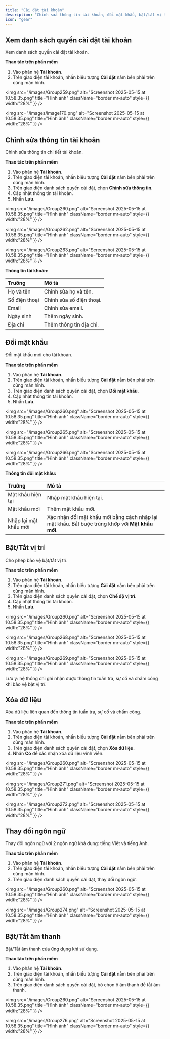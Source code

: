 ```yaml
---
title: "Cài đặt tài khoản"
description: "Chỉnh sửa thông tin tài khoản, đổi mật khẩu, bật/tắt vị trí, xóa dữ liệu, thay đổi ngôn ngữ và bật/tắt âm thanh."
icon: "gear"
---
```


## Xem danh sách quyền cài đặt tài khoản

Xem danh sách quyền cài đặt tài khoản.

**Thao tác trên phần mềm**

1. Vào phân hệ **Tài khoản**.
2. Trên giao diện tài khoản, nhấn biểu tượng **Cài đặt** nằm bên phải trên cùng màn hình.

<img
  src="/images/Group259.png"
  alt="Screenshot 2025-05-15 at 10.58.35.png"
  title="Hình ảnh"
  className="border mr-auto"
  style={{ width:"28%" }}
/>

<img
  src="/images/image170.png"
  alt="Screenshot 2025-05-15 at 10.58.35.png"
  title="Hình ảnh"
  className="border mr-auto"
  style={{ width:"28%" }}
/>

## Chỉnh sửa thông tin tài khoản

Chỉnh sửa thông tin chi tiết tài khoản.

**Thao tác trên phần mềm**

1. Vào phân hệ **Tài khoản**.
2. Trên giao diện tài khoản, nhấn biểu tượng **Cài đặt** nằm bên phải trên cùng màn hình.
3. Trên giao diện danh sách quyền cài đặt, chọn **Chỉnh sửa thông tin**.
4. Cập nhật thông tin tài khoản.
5. Nhấn **Lưu**.

<img
  src="/images/Group260.png"
  alt="Screenshot 2025-05-15 at 10.58.35.png"
  title="Hình ảnh"
  className="border mr-auto"
  style={{ width:"28%" }}
/>

<img
  src="/images/Group262.png"
  alt="Screenshot 2025-05-15 at 10.58.35.png"
  title="Hình ảnh"
  className="border mr-auto"
  style={{ width:"28%" }}
/>

<img
  src="/images/Group263.png"
  alt="Screenshot 2025-05-15 at 10.58.35.png"
  title="Hình ảnh"
  className="border mr-auto"
  style={{ width:"28%" }}
/>

**Thông tin tài khoản:**

| Trường        | Mô tả                    |
| :------------ | :----------------------- |
| Họ và tên     | Chỉnh sửa họ và tên.     |
| Số điện thoại | Chỉnh sửa số điện thoại. |
| Email         | Chỉnh sửa email.         |
| Ngày sinh     | Thêm ngày sinh.          |
| Địa chỉ       | Thêm thông tin địa chỉ.  |

## Đổi mật khẩu

Đổi mật khẩu mới cho tài khoản.

**Thao tác trên phần mềm**

1. Vào phân hệ **Tài khoản**.
2. Trên giao diện tài khoản, nhấn biểu tượng **Cài đặt** nằm bên phải trên cùng màn hình.
3. Trên giao diện danh sách quyền cài đặt, chọn **Đổi mật khẩu**.
4. Cập nhật thông tin tài khoản.
5. Nhấn **Lưu**.

<img
  src="/images/Group260.png"
  alt="Screenshot 2025-05-15 at 10.58.35.png"
  title="Hình ảnh"
  className="border mr-auto"
  style={{ width:"28%" }}
/>

<img
  src="/images/Group265.png"
  alt="Screenshot 2025-05-15 at 10.58.35.png"
  title="Hình ảnh"
  className="border mr-auto"
  style={{ width:"28%" }}
/>

<img
  src="/images/Group266.png"
  alt="Screenshot 2025-05-15 at 10.58.35.png"
  title="Hình ảnh"
  className="border mr-auto"
  style={{ width:"28%" }}
/>

**Thông tin đổi mật khẩu:**

| Trường                | Mô tả                                                                                            |
| :-------------------- | :----------------------------------------------------------------------------------------------- |
| Mật khẩu hiện tại     | Nhập mật khẩu hiện tại.                                                                          |
| Mật khẩu mới          | Thêm mật khẩu mới.                                                                               |
| Nhập lại mật khẩu mới | Xác nhận đổi mật khẩu mới bằng cách nhập lại mật khẩu. Bắt buộc trùng khớp với **Mật khẩu mới**. |

## Bật/Tắt vị trí

Cho phép bảo vệ bật/tắt vị trí.

**Thao tác trên phần mềm**

1. Vào phân hệ **Tài khoản**.
2. Trên giao diện tài khoản, nhấn biểu tượng **Cài đặt** nằm bên phải trên cùng màn hình.
3. Trên giao diện danh sách quyền cài đặt, chọn **Chế độ vị trí**.
4. Cập nhật thông tin tài khoản.
5. Nhấn **Lưu**.

<img
  src="/images/Group260.png"
  alt="Screenshot 2025-05-15 at 10.58.35.png"
  title="Hình ảnh"
  className="border mr-auto"
  style={{ width:"28%" }}
/>

<img
  src="/images/Group268.png"
  alt="Screenshot 2025-05-15 at 10.58.35.png"
  title="Hình ảnh"
  className="border mr-auto"
  style={{ width:"28%" }}
/>

<img
  src="/images/Group269.png"
  alt="Screenshot 2025-05-15 at 10.58.35.png"
  title="Hình ảnh"
  className="border mr-auto"
  style={{ width:"28%" }}
/>

<Info>
  Lưu ý: hệ thống chỉ ghi nhận được thông tin tuần tra, sự cố và chấm công khi bảo vệ bật vị trí.
</Info>

## Xóa dữ liệu

Xóa dữ liệu liên quan đến thông tin tuần tra, sự cố và chấm công.

**Thao tác trên phần mềm**

1. Vào phân hệ **Tài khoản**.
2. Trên giao diện tài khoản, nhấn biểu tượng **Cài đặt** nằm bên phải trên cùng màn hình.
3. Trên giao diện danh sách quyền cài đặt, chọn **Xóa dữ liệu**.
4. Nhấn **Có** để xác nhận xóa dữ liệu vĩnh viễn.

<img
  src="/images/Group260.png"
  alt="Screenshot 2025-05-15 at 10.58.35.png"
  title="Hình ảnh"
  className="border mr-auto"
  style={{ width:"28%" }}
/>

<img
  src="/images/Group271.png"
  alt="Screenshot 2025-05-15 at 10.58.35.png"
  title="Hình ảnh"
  className="border mr-auto"
  style={{ width:"28%" }}
/>

<img
  src="/images/Group272.png"
  alt="Screenshot 2025-05-15 at 10.58.35.png"
  title="Hình ảnh"
  className="border mr-auto"
  style={{ width:"28%" }}
/>

## Thay đổi ngôn ngữ

Thay đổi ngôn ngữ với 2 ngôn ngữ khả dụng: tiếng Việt và tiếng Anh.

**Thao tác trên phần mềm**

1. Vào phân hệ **Tài khoản**.
2. Trên giao diện tài khoản, nhấn biểu tượng **Cài đặt** nằm bên phải trên cùng màn hình.
3. Trên giao diện danh sách quyền cài đặt, thay đổi ngôn ngữ.

<img
  src="/images/Group260.png"
  alt="Screenshot 2025-05-15 at 10.58.35.png"
  title="Hình ảnh"
  className="border mr-auto"
  style={{ width:"28%" }}
/>

<img
  src="/images/Group274.png"
  alt="Screenshot 2025-05-15 at 10.58.35.png"
  title="Hình ảnh"
  className="border mr-auto"
  style={{ width:"28%" }}
/>

## Bật/Tắt âm thanh

Bật/Tắt âm thanh của ứng dụng khi sử dụng.

**Thao tác trên phần mềm**

1. Vào phân hệ **Tài khoản**.
2. Trên giao diện tài khoản, nhấn biểu tượng **Cài đặt** nằm bên phải trên cùng màn hình.
3. Trên giao diện danh sách quyền cài đặt, bỏ chọn ô âm thanh để tắt âm thanh.

<img
  src="/images/Group260.png"
  alt="Screenshot 2025-05-15 at 10.58.35.png"
  title="Hình ảnh"
  className="border mr-auto"
  style={{ width:"28%" }}
/>

<img
  src="/images/Group276.png"
  alt="Screenshot 2025-05-15 at 10.58.35.png"
  title="Hình ảnh"
  className="border mr-auto"
  style={{ width:"28%" }}
/>